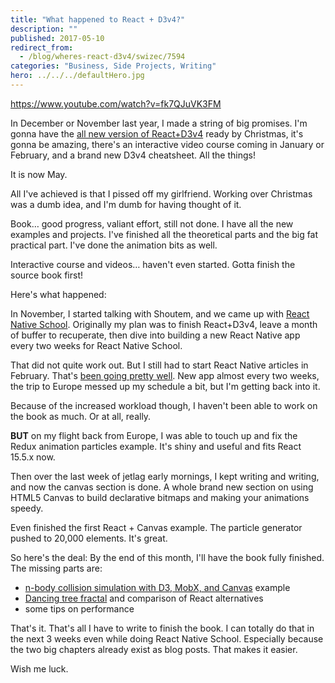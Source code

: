 ```yaml
---
title: "What happened to React + D3v4?"
description: ""
published: 2017-05-10
redirect_from:
  - /blog/wheres-react-d3v4/swizec/7594
categories: "Business, Side Projects, Writing"
hero: ../../../defaultHero.jpg
---
```


https://www.youtube.com/watch?v=fk7QJuVK3FM

In December or November last year, I made a string of big promises. I'm gonna have the [all new version of React+D3v4](https://gum.co/mTWg) ready by Christmas, it's gonna be amazing, there's an interactive video course coming in January or February, and a brand new D3v4 cheatsheet. All the things!

It is now May.

All I've achieved is that I pissed off my girlfriend. Working over Christmas was a dumb idea, and I'm dumb for having thought of it.

Book… good progress, valiant effort, still not done. I have all the new examples and projects. I've finished all the theoretical parts and the big fat practical part. I've done the animation bits as well.

Interactive course and videos… haven't even started. Gotta finish the source book first!

Here's what happened:

In November, I started talking with Shoutem, and we came up with [React Native School](http://reactnative.school). Originally my plan was to finish React+D3v4, leave a month of buffer to recuperate, then dive into building a new React Native app every two weeks for React Native School.

That did not quite work out. But I still had to start React Native articles in February. That's [been going pretty well](http://reactnative.school). New app almost every two weeks, the trip to Europe messed up my schedule a bit, but I'm getting back into it.

Because of the increased workload though, I haven't been able to work on the book as much. Or at all, really.

**BUT** on my flight back from Europe, I was able to touch up and fix the Redux animation particles example. It's shiny and useful and fits React 15.5.x now.

Then over the last week of jetlag early mornings, I kept writing and writing, and now the canvas section is done. A whole brand new section on using HTML5 Canvas to build declarative bitmaps and making your animations speedy.

Even finished the first React + Canvas example. The particle generator pushed to 20,000 elements. It's great.

So here's the deal: By the end of this month, I'll have the book fully finished. The missing parts are:

- [n-body collision simulation with D3, MobX, and Canvas](https://swizec.com/blog/nbody-collision-simulation-with-react-d3-and-mobx/) example
- [Dancing tree fractal](https://swizec.com/blog/dancing-tree-fractal-with-react/) and comparison of React alternatives
- some tips on performance

That's it. That's all I have to write to finish the book. I can totally do that in the next 3 weeks even while doing React Native School. Especially because the two big chapters already exist as blog posts. That makes it easier.

Wish me luck.
